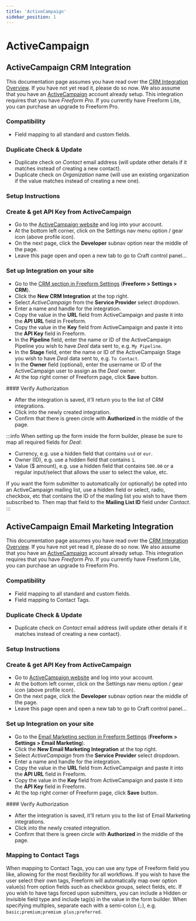 ```yaml
---
title: 'ActiveCampaign'
sidebar_position: 1
---
```



# ActiveCampaign

## ActiveCampaign CRM Integration<Badge type="pro" text="Pro" />

This documentation page assumes you have read over the [CRM Integration Overview](./index.mdx#crm). If you have not yet read it, please do so now. We also assume that you have an [ActiveCampaign](https://www.activecampaign.com) account already setup. This integration requires that you have _Freeform Pro_. If you currently have Freeform Lite, you can purchase an upgrade to Freeform Pro.

### Compatibility

- Field mapping to all standard and custom fields.

### Duplicate Check & Update

- Duplicate check on _Contact_ email address (will update other details if it matches instead of creating a new contact).
- Duplicate check on _Organization_ name (will use an existing organization if the value matches instead of creating a new one).

### Setup Instructions

<VerticalStepWrapper>
<StepMarkdown>

### Create & get API Key from ActiveCampaign

- Go to the [ActiveCampaign website](https://www.activecampaign.com) and log into your account.
- At the bottom left corner, click on the Settings nav menu option / gear icon (above profile icon).
- On the next page, click the **Developer** subnav option near the middle of the page.
- Leave this page open and open a new tab to go to Craft control panel...

</StepMarkdown>
<StepMarkdown>

### Set up Integration on your site

- Go to the [CRM section in Freeform Settings](../configuration/settings.mdx#crm) (**Freeform > Settings > CRM**).
- Click the **New CRM Integration** at the top right.
- Select _ActiveCampaign_ from the **Service Provider** select dropdown.
- Enter a name and handle for the integration.
- Copy the value in the **URL** field from ActiveCampaign and paste it into the **API URL** field in Freeform.
- Copy the value in the **Key** field from ActiveCampaign and paste it into the **API Key** field in Freeform.
- In the **Pipeline** field, enter the name or ID of the ActiveCampaign Pipeline you wish to have _Deal_ data sent to, e.g. `My Pipeline`.
- In the **Stage** field, enter the name or ID of the ActiveCampaign Stage you wish to have _Deal_ data sent to, e.g. `To Contact`.
- In the **Owner** field (optional), enter the username or ID of the ActiveCampaign user to assign as the _Deal_ owner.
- At the top right corner of Freeform page, click **Save** button.

</StepMarkdown>
<StepMarkdown>
#### Verify Authorization

- After the integration is saved, it'll return you to the list of CRM integrations.
- Click into the newly created integration.
- Confirm that there is green circle with **Authorized** in the middle of the page.

</StepMarkdown>
</VerticalStepWrapper>

:::info
When setting up the form inside the form builder, please be sure to map all required fields for _Deal_:

- Currency, e.g. use a hidden field that contains `usd` or `eur`.
- Owner (ID), e.g. use a hidden field that contains `1`.
- Value ($ amount), e.g. use a hidden field that contains `500.00` or a regular input/select that allows the user to select the value, etc.

If you want the form submitter to automatically (or optionally) be opted into an ActiveCampaign mailing list, use a hidden field or select, radio, checkbox, etc that contains the ID of the mailing list you wish to have them subscribed to. Then map that field to the **Mailing List ID** field under _Contact_.
:::

## ActiveCampaign Email Marketing Integration<Badge type="pro" text="Pro" />

This documentation page assumes you have read over the [CRM Integration Overview](./index.mdx#email-marketing). If you have not yet read it, please do so now. We also assume that you have an [ActiveCampaign](https://www.activecampaign.com) account already setup. This integration requires that you have _Freeform Pro_. If you currently have Freeform Lite, you can purchase an upgrade to Freeform Pro.

### Compatibility

- Field mapping to all standard and custom fields.
- Field mapping to Contact Tags.<Badge type="feature" text="3.9.2+" />

### Duplicate Check & Update

- Duplicate check on _Contact_ email address (will update other details if it matches instead of creating a new contact).

### Setup Instructions

<VerticalStepWrapper>
<StepMarkdown>

### Create & get API Key from ActiveCampaign

- Go to [ActiveCampaign website](https://www.activecampaign.com) and log into your account.
- At the bottom left corner, click on the Settings nav menu option / gear icon (above profile icon).
- On the next page, click the **Developer** subnav option near the middle of the page.
- Leave this page open and open a new tab to go to Craft control panel...

</StepMarkdown>
<StepMarkdown>

### Set up Integration on your site

- Go to the [Email Marketing section in Freeform Settings](../configuration/settings.mdx#email-marketing) (**Freeform > Settings > Email Marketing**).
- Click the **New Email Marketing Integration** at the top right.
- Select _ActiveCampaign_ from the **Service Provider** select dropdown.
- Enter a name and handle for the integration.
- Copy the value in the **URL** field from ActiveCampaign and paste it into the **API URL** field in Freeform.
- Copy the value in the **Key** field from ActiveCampaign and paste it into the **API Key** field in Freeform.
- At the top right corner of Freeform page, click **Save** button.

</StepMarkdown>
<StepMarkdown>
#### Verify Authorization

- After the integration is saved, it'll return you to the list of Email Marketing integrations.
- Click into the newly created integration.
- Confirm that there is green circle with **Authorized** in the middle of the page.

</StepMarkdown>
</VerticalStepWrapper>

### Mapping to Contact Tags<Badge type="feature" text="3.9.2+" />

When mapping to Contact Tags, you can use any type of Freeform field you like, allowing for the most flexibility for all workflows. If you wish to have the user select their own tags, Freeform will automatically map over option value(s) from option fields such as checkbox groups, select fields, etc. If you wish to have tags forced upon submitters, you can include a Hidden or Invisible field type and include tag(s) in the value in the form builder. When specifying multiples, separate each with a semi-colon (`;`), e.g. `basic;premium;premium plus;preferred`.
